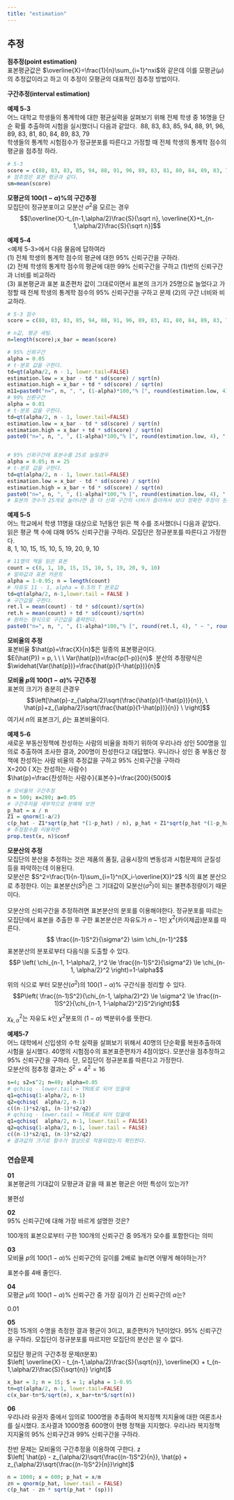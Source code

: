 ```yaml
---
title: "estimation"
---
```


## 추정

**점추정(point estimation)**\
표본평균값은 $\overline{X}=\frac{1}{n}\sum_{i=1}^nxi$와 같은데 이를 모평균($\mu$)의 추정값이라고 하고 이 추정이 모평균의 대표적인 점추정 방법이다.

**구간추정(interval estimation)**\

**예제 5-3**\
어느 대학교 학생들의 통계학에 대한 평균실력을 살펴보기 위해 전체 학생 중 16명을 단순 확률 추출하여 시험을 실시했더니 다음과 같았다. \ 88, 83, 83, 85, 94, 88, 91, 96, 89, 83, 81, 80, 84, 89, 83, 79 \
학생들의 통계학 시험점수가 정규분포를 따른다고 가정할 때 전체 학생의 통계학 점수의 평균을 점추정 하라.

```r
# 5-3
score = c(88, 83, 83, 85, 94, 88, 91, 96, 89, 83, 81, 80, 84, 89, 83, 79)
# 점추정은 표본 평균과 같다.
sm=mean(score)
```


**모평균의 $100(1-\alpha)$%의 구간추정**\
모집단이 정규분포이고 모분산 $\sigma^2$을 모르는 경우
$$[\overline{X}-t_{n-1,\alpha/2}\frac{S}{\sqrt n}, \overline{X}+t_{n-1,\alpha/2}\frac{S}{\sqrt n}]$$

**예제 5-4**\
<예제 5-3>에서 다음 물음에 답하여라\
(1) 전체 학생의 통계학 점수의 평균에 대한 95% 신뢰구간을 구하라.\
(2) 전체 학생의 통계학 점수의 평균에 대한 99% 신뢰구간을 구하고 (1)번의 신뢰구간과 너비를 비교하라\
(3) 표본평균과 표본 표준편차 값이 그대로이면서 표본의 크기가 25명으로 늘었다고 가정할 때 전체 학생의 통계학 점수의 95% 신뢰구간을 구하고 문제 (2)의 구간 너비와 비교하라.

```r

# 5-3 점수
score = c(88, 83, 83, 85, 94, 88, 91, 96, 89, 83, 81, 80, 84, 89, 83, 79)

# n값, 평균 세팅.
n=length(score);x_bar = mean(score)

# 95% 신뢰구간
alpha = 0.05
# t-분포 값을 구한다.
td=qt(alpha/2, n - 1, lower.tail=FALSE)
estimation.low = x_bar - td * sd(score) / sqrt(n)
estimation.high = x_bar + td * sd(score) / sqrt(n)
m11=paste0("n=", n, ", ", (1-alpha)*100,"% [", round(estimation.low, 4), " ~ ", round(estimation.high, 4), "]")
# 99% 신뢴구간
alpha = 0.01
# t-분포 값을 구한다.
td=qt(alpha/2, n - 1, lower.tail=FALSE)
estimation.low = x_bar - td * sd(score) / sqrt(n)
estimation.high = x_bar + td * sd(score) / sqrt(n)
paste0("n=", n, ", ", (1-alpha)*100,"% [", round(estimation.low, 4), " ~ ", round(estimation.high, 4), "]")


# 95% 신뢰구간에 표본수를 25로 늘릴경우
alpha = 0.05; n = 25
# t-분포 값을 구한다.
td=qt(alpha/2, n - 1, lower.tail=FALSE)
estimation.low = x_bar - td * sd(score) / sqrt(n)
estimation.high = x_bar + td * sd(score) / sqrt(n)
paste0("n=", n, ", ", (1-alpha)*100,"% [", round(estimation.low, 4), " ~ ", round(estimation.high, 4), "]");print(m11)
# 표본의 갯수가 25개로 늘어나면 좀 더 신뢰 구간의 너비가 좁아져서 보다 정확한 추정이 된다.
```

**예제 5-5**\
어느 학교에서 학생 11명을 대상으로 1년동안 읽은 책 수를 조사했더니 다음과 같았다. 읽은 평균 책 수에 대해 95% 신뢰구간을 구하라. 모집단은 정규분포를 따른다고 가정한다.\
8, 1, 10, 15, 15, 10, 5, 19, 20, 9, 10\


```r
# 11명의 책을 읽은 표본
count = c(8, 1, 10, 15, 15, 10, 5, 19, 20, 9, 10)
# 알파값과 표본 카운트
alpha = 1-0.95; n = length(count)
# 자유도 11 - 1, alpha = 0.5의 T 분포값
td=qt(alpha/2, n-1,lower.tail = FALSE )
# 구간값을 구한다.
ret.l = mean(count) - td * sd(count)/sqrt(n)
ret.h = mean(count) + td * sd(count)/sqrt(n)
# 원하는 형식으로 구간값을 출력한다.
paste0("n=", n, ", ", (1-alpha)*100,"% [", round(ret.l, 4), " ~ ", round(ret.h, 4), "]")
```

**모비율의 추정**\
표본비율 $\hat{p}=\frac{X}{n}$은 일종의 표본평균이다.\
$E(\hat{P}) = p, \ \ \ Var(\hat{p})=\frac{p(1-p)}{n}$\ 
분산의 추정량식은 $\widehat{Var(\hat{p})}=\frac{\hat{p}(1-\hat{p})}{n}$\

**모비율 $p$의 $100(1-\alpha)$% 구간추정**\
표본의 크기가 충분히 큰경우
$$\left[\hat{p}-z_{\alpha/2}\sqrt{\frac{\hat{p}(1-\hat{p})}{n}}, \ \hat{p}+z_{\alpha/2}\sqrt{\frac{\hat{p}(1-\hat{p})}{n}} \ \right]$$
여기서 $n$의 표본크기, $\hat{p}$는 표본비율이다.

**예제 5-6**\
새로운 부동산정책에 찬성하는 사람의 비율을 좌하기 위하여 우리나라 성인 500명을 임의로 추출하여 조사한 결과, 200명이 찬성한다고 대답했다. 우니라나 성인 중 부동산 정책에 찬성하는 사람 비율의 추정값을 구하고 95% 신뢰구간을 구하라\
X=200 ( X는 찬성하는 사람수)\
$\hat{p}=\frac{찬성하는 사람수}{표본수}=\frac{200}{500}$

```r
# 모비율의 구간추정
n = 500; x=200; a=0.05
# 구간추저을 세부적으로 분해해 보면
p_hat = x / n
Z1 = qnorm(1-a/2)
c(p_hat - Z1*sqrt(p_hat *(1-p_hat) / n), p_hat + Z1*sqrt(p_hat *(1-p_hat) / n))
# 추정함수를 이용하면
prop.test(x, n)$conf

```


**모분산의 추정**\
모집단의 분산을 추정하는 것은 제품의 품질, 금융시장의 변동성과 시험문제의 균질성 등을 파악하는데 이용된다.\
모분산은 $S^2=\frac{1}{n-1}\sum_{i=1}^n(X_i-\overline{X})^2$ 식의 표본 분산으로 추정한다. 이는 표본분산($S^2$)은 그 기대값이 모분산($\sigma^2$)이 되는 불편추정량이기 때문이다.\
\
모분산의 신뢰구간을 추정하려면 표본분산의 분포를 이용해야한다. 정규분포를 따르는 모집단에서 표본을 추출한 후 구한 표본분산은 자유도가 $n-1$인 $\chi^2$(카이제곱)분포를 따른다.
$$ \frac{(n-1)S^2}{\sigma^2} \sim \chi_{n-1}^2$$ 
표본분산의 분포로부터 다음식을 도출할 수 있다.
$$P \left( \chi_{n-1, 1-\alpha/2, }^2 \le \frac{(n-1)S^2}{\sigma^2} \le \chi_{n-1, \alpha/2}^2 \right)=1-\alpha$$

위의 식으로 부터 모분산($\sigma^2$)의 $100(1-\alpha)$% 구간식을 정리할 수 있다.
$$P\left( \frac{(n-1)S^2}{\chi_{n-1, \alpha/2}^2} \le \sigma^2 \le \frac{(n-1)S^2}{\chi_{n-1, 1-\alpha/2}^2}S^2\right)$$

$\chi_{k, \alpha}^2$는 자유도 $k$인 $\chi^2$분포의 ($1-\alpha$) 백분위수를 뜻한다.

**예제5-7**\
어느 대학에서 신입생의 수학 실력을 살펴보기 위해서 40명의 단순확률 복원추출하여 시험을 실시했다. 40명의 시험점수의 표본표준편차가 4점이었다. 모분산을 점추정하고 95% 신뢰구간을 구하라. 단, 모집단이 정규분포를 따른다고 가정한다.\
모분산의 점추정 결과는 $S^2=4^2=16$

```r
s=4; s2=s^2; n=40; alpha=0.05
# qchisq - lower.tail = TRUE로 되어 있을때
q1=qchisq(1-alpha/2, n-1)
q2=qchisq(  alpha/2, n-1)
c((n-1)*s2/q1, (n-1)*s2/q2)
# qchisq - lower.tail = TRUE로 되어 있을때
q1=qchisq(  alpha/2, n-1, lower.tail = FALSE)
q2=qchisq(1-alpha/2, n-1, lower.tail = FALSE)
c((n-1)*s2/q1, (n-1)*s2/q2)
# 결과값의 크기로 함수가 정상으로 적용되었는지 확인한다.
```

### 연습문제

**01**\
표본평균의 기대값이 모평균과 같을 때 표본 평균은 어떤 특성이 있는가?\

불편성

**02**\
95% 신뢰구간에 대해 가장 바르게 설명한 것은?\

100개의 표본으로부터 구한 100개의 신뢰구간 중 95개가 모수를 포함한다는 의미

**03**\
모비율 $p$의 $100(1-\alpha)$% 신뢰구간의 길이를 2배로 늘리면 어떻게 해야하는가?\

표본수를 4배 줄인다.

**04**\
모평균 $\mu$의 $100(1-\alpha)$% 신뢰구간 중 가장 길이가 긴 신뢰구간의 $\alpha$는?\

0.01

**05**\
전등 15개의 수명을 측정한 결과 평균이 3이고, 표준편차가 1년이었다.
95% 신뢰구간을 구하라. 모집단이 정규분포를 따르지만 모집단의 분산은 알 수 없다.\

모집단 평균의 구간추정 문제(t분포)\
$\left[ \overline{X} - t_{n-1,\alpha/2}\frac{S}{\sqrt{n}}, \overline{X} + t_{n-1,\alpha/2}\frac{S}{\sqrt{n}} \right]$

```r
x_bar = 3; n = 15; S = 1; alpha = 1-0.95
tn=qt(alpha/2, n-1, lower.tail=FALSE)
c(x_bar-tn*S/sqrt(n), x_bar+tn*S/sqrt(n))

```


**06**\
우리나라 유권자 중에서 임의로 1000명을 추출하여 복지정책 지지율에 대한 여론조사를 실시했다. 조사결과 1000명중 600명이 현행 정책을 지지했다. 우리나라 복지정책 지지율의 95% 신뢰구간과 99% 신뢰구간을 구하라.\ 

찬반 문제는 모비율의 구간추정을 이용하여 구한다. z\
$\left[ \hat{p} - z_{\alpha/2}\sqrt{\frac{(n-1)S^2}{n}}, \hat{p} + z_{\alpha/2}\sqrt{\frac{(n-1)S^2}{n}}\right]$

```r
n = 1000; x = 600; p_hat = x/m
zn = qnorm(p_hat, lower.tail = FALSE)
c(p_hat - zn * sqrt(p_hat * (sp)))
```

